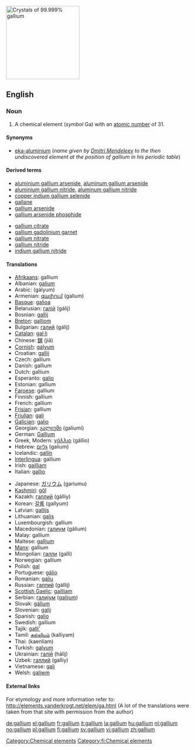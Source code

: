 [[Image:Gallium1 640x480.jpg|200px|thumb|Crystals of 99.999% gallium]]
{{see|Gallium}}
==English==
{{elements|Ga|zinc|Zn|germanium|Ge}}
=== Noun ===
{{wikipedia}}
{{en-noun|-}}
#A chemical element (''symbol'' Ga) with an [[atomic number]] of 31.

====Synonyms====
*[[eka-aluminium]] (''name given by [[w:Dmitri Mendeleev|Dmitri Mendeleev]] to the then undiscovered element at the position of gallium in his periodic table'')

====Derived terms====
{{top2}}
*[[aluminium gallium arsenide]], [[aluminum gallium arsenide]]
*[[aluminium gallium nitride]], [[aluminum gallium nitride]]
*[[copper indium gallium selenide]]
*[[gallane]]
*[[gallium arsenide]]
*[[gallium arsenide phosphide]]
{{mid2}}
*[[gallium citrate]]
*[[gallium gadolinium garnet]]
*[[gallium nitrate]]
*[[gallium nitride]]
*[[indium gallium nitride]]
{{bottom}}

==== Translations ====
{{top}}
*[[Afrikaans]]: gallium
*Albanian: [[galium]]
*Arabic: {{ARchar|[[جاليوم]]}} (gályum) {{m}}
*Armenian: [[գալիում]] (galium)
*[[Basque]]: [[galioa]]
*Belarusian: [[галiй]] (gálij) {{m}}
*Bosnian: [[gallij]]
*[[Breton]]: [[galliom]]
*Bulgarian: [[галий]] (gálij) {{m}}
*[[Catalan]]: [[gal·li]]
*Chinese: [[鎵]] (jiā)
*[[Cornish]]: [[galyum]]
*Croatian: [[gallij]]
*Czech: gallium
*Danish: gallium
*Dutch: gallium {{n}}
*Esperanto: [[galio]]
*Estonian: gallium
*[[Faroese]]: gallium
*Finnish: gallium
*French: gallium {{m}}
*[[Frisian]]: gallium
*[[Friulian]]: [[gali]]
*[[Galician]]: [[galio]]
*Georgian: [[გალიუმი]] (galiumi)
*German: [[Gallium]] {{n}}
*Greek, Modern: [[γάλλιο]] (gállio) {{n}}
*Hebrew: [[גליום]] (galium)
*Icelandic: [[gallín]]
*[[Interlingua]]: gallium
*Irish: [[gailliam]]
*Italian: [[gallio]] {{m}}
{{mid}}
*Japanese: [[ガリウム]] (gariumu)
*[[Kashmiri]]: [[gôl]]
*Kazakh: [[галлий]] (gálliy)
*Korean: [[갈륨]] (gallyum)
*Latvian: [[gallijs]]
*Lithuanian: [[galis]]
*Luxembourgish: gallium
*Macedonian: [[галиум]] (gálium) {{m}}
*Malay: gallium
*Maltese: [[galljum]]
*[[Manx]]: gallium
*Mongolian: [[галли]] (galli)
*Norwegian: gallium
*Polish: [[gal#Polish|gal]] {{m}}
*Portuguese: [[gálio]] {{m}}
*Romanian: [[galiu]] {{n}}
*Russian: [[галлий]] (gállij) {{m}}
*[[Scottish Gaelic]]: [[gailliam]]
*Serbian: [[галиjум]] ([[galijum]]) {{m}}
*Slovak: [[gálium]]
*Slovenian: [[galij]]
*Spanish: [[galio]] {{m}}
*Swedish: gallium
*Tajik: [[galli']]
*Tamil: [[கல்லியம்]] (kalliyam)
*Thai: {{THchar|[[แกลเลียม]]}} (kaenliam)
*Turkish: [[galyum]]
*Ukrainian: [[галiй]] (hálij) {{m}}
*Uzbek: [[галлий]] (galliy)
*Vietnamese: [[gali]]
*Welsh: [[galiwm]]
{{bottom}}

====External links====
For etymology and more information refer to:
http://elements.vanderkrogt.net/elem/ga.html
(A lot of the translations were taken from that site with permission from the author)

[[Category:Chemical elements]]
[[Category:fi:Chemical elements]]

[[de:gallium]]
[[el:gallium]]
[[fr:gallium]]
[[it:gallium]]
[[la:gallium]]
[[hu:gallium]]
[[nl:gallium]]
[[no:gallium]]
[[pl:gallium]]
[[fi:gallium]]
[[sv:gallium]]
[[vi:gallium]]
[[zh:gallium]]